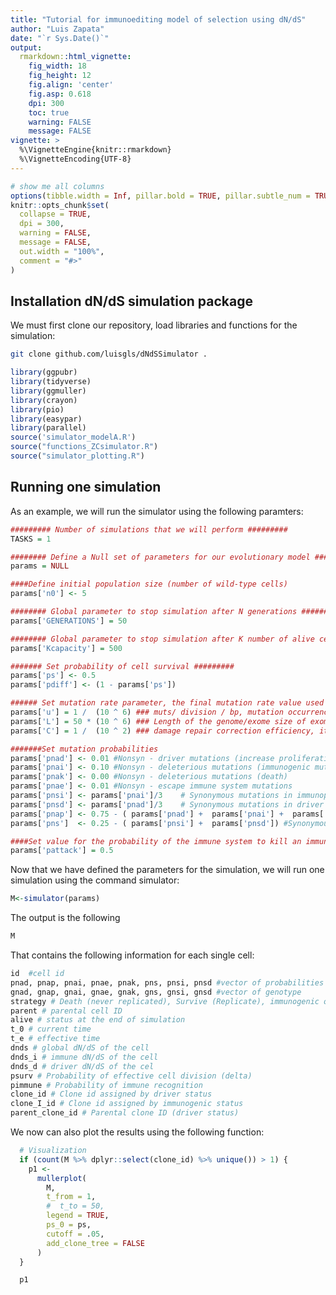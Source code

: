 ```yaml
---
title: "Tutorial for immunoediting model of selection using dN/dS"
author: "Luis Zapata"
date: "`r Sys.Date()`"
output:
  rmarkdown::html_vignette:
    fig_width: 18
    fig_height: 12
    fig.align: 'center'
    fig.asp: 0.618
    dpi: 300
    toc: true
    warning: FALSE
    message: FALSE
vignette: >
  %\VignetteEngine{knitr::rmarkdown}
  %\VignetteEncoding{UTF-8}
---
```


```r
# show me all columns
options(tibble.width = Inf, pillar.bold = TRUE, pillar.subtle_num = TRUE)
knitr::opts_chunk$set(
  collapse = TRUE,
  dpi = 300,
  warning = FALSE,
  message = FALSE,
  out.width = "100%",
  comment = "#>"
)
```

## Installation dN/dS simulation package

We must first clone our repository, load libraries and functions for the simulation:

```bash
git clone github.com/luisgls/dNdSSimulator .
```

```r
library(ggpubr)
library(tidyverse)
library(ggmuller)
library(crayon)
library(pio)
library(easypar)
library(parallel)
source('simulator_modelA.R')
source("functions_ZCsimulator.R")
source("simulator_plotting.R")
```
## Running one simulation

As an example, we will run the simulator using the following paramters:

```r

######### Number of simulations that we will perform #########
TASKS = 1

######## Define a Null set of parameters for our evolutionary model ###########
params = NULL

####Define initial population size (number of wild-type cells)
params['n0'] <- 5

######## Global parameter to stop simulation after N generations #########
params['GENERATIONS'] = 50

######## Global parameter to stop simulation after K number of alive cells #########
params['Kcapacity'] = 500

####### Set probability of cell survival #########
params['ps'] <- 0.5
params['pdiff'] <- (1 - params['ps'])

###### Set mutation rate parameter, the final mutation rate value used is equal to a combination of the following terms: u*L*C
params['u'] = 1 /  (10 ^ 6) ### muts/ division / bp, mutation occurrence/ polymerase error
params['L'] = 50 * (10 ^ 6) ### Length of the genome/exome size of exome syn plus nonsyn mutations
params['C'] = 1 /  (10 ^ 2) ### damage repair correction efficiency, it allows only 1 out of X number of mutations to be preserved at each cell division

#######Set mutation probabilities
params['pnad'] <- 0.01 #Nonsyn - driver mutations (increase proliferation rate, oncogenes/ reduce correction efficiency, mut_modifiers, decrease death rate, etc)
params['pnai'] <- 0.10 #Nonsyn - deleterious mutations (immunogenic mutations)
params['pnak'] <- 0.00 #Nonsyn - deleterious mutations (death)
params['pnae'] <- 0.01 #Nonsyn - escape immune system mutations
params['pnsi'] <- params['pnai']/3    # Synonymous mutations in immunopeptidome
params['pnsd'] <- params['pnad']/3    # Synonymous mutations in driver
params['pnap'] <- 0.75 - ( params['pnad'] +  params['pnai'] +  params['pnae'] +  params['pnak']) #Nonsyn - passenger mutations
params['pns']  <- 0.25 - ( params['pnsi'] +  params['pnsd']) #Synonymous mutations

####Set value for the probability of the immune system to kill an immungenic population (PIs in the manuscript)
params['pattack'] = 0.5
```

Now that we have defined the parameters for the simulation, we will run one simulation using the command simulator:

```r
M<-simulator(params)
```

The output is the following

```r
M
```

That contains the following information for each single cell:

```r
id  #cell id
pnad, pnap, pnai, pnae, pnak, pns, pnsi, pnsd #vector of probabilities to acquire a genotype
gnad, gnap, gnai, gnae, gnak, gns, gnsi, gnsd #vector of genotype
strategy # Death (never replicated), Survive (Replicate), immunogenic or escape cell
parent # parental cell ID
alive # status at the end of simulation
t_0 # current time
t_e # effective time
dnds # global dN/dS of the cell
dnds_i # immune dN/dS of the cell 
dnds_d # driver dN/dS of the cel
psurv # Probability of effective cell division (delta)
pimmune # Probability of immune recognition
clone_id # Clone id assigned by driver status
clone_I_id # Clone id assigned by immunogenic status
parent_clone_id # Parental clone ID (driver status)
```

We now can also plot the results using the following function:

```r
  # Visualization
  if (count(M %>% dplyr::select(clone_id) %>% unique()) > 1) {
    p1 <-
      mullerplot(
        M,
        t_from = 1,
        #  t_to = 50,
        legend = TRUE,
        ps_0 = ps,
        cutoff = .05,
        add_clone_tree = FALSE
      )
  }

  p1
```
